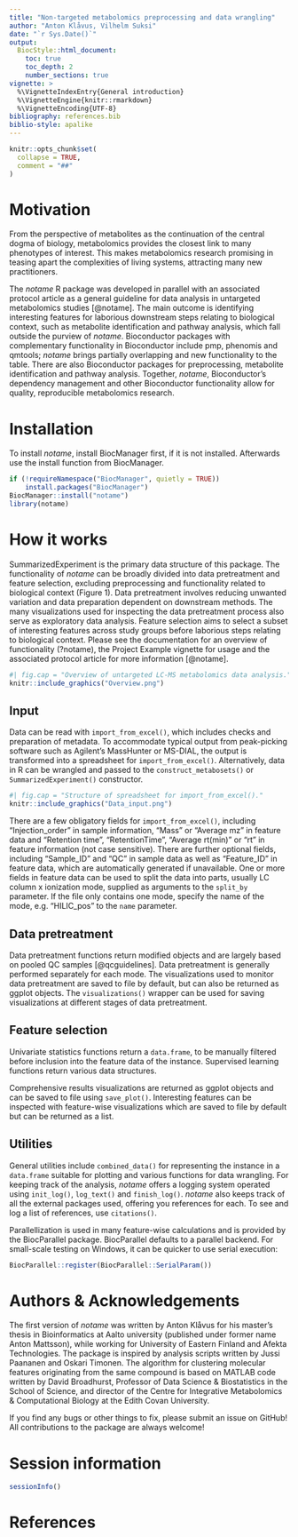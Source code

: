 ```yaml
---
title: "Non-targeted metabolomics preprocessing and data wrangling"
author: "Anton Klåvus, Vilhelm Suksi"
date: "`r Sys.Date()`"
output:
  BiocStyle::html_document:
    toc: true
    toc_depth: 2
    number_sections: true
vignette: >
  %\VignetteIndexEntry{General introduction}
  %\VignetteEngine{knitr::rmarkdown}
  %\VignetteEncoding{UTF-8}
bibliography: references.bib
biblio-style: apalike
---
```


```r
knitr::opts_chunk$set(
  collapse = TRUE,
  comment = "##"
)
```

# Motivation

From the perspective of metabolites as the continuation of the central dogma of 
biology, metabolomics provides the closest link to many phenotypes of interest. 
This makes metabolomics research promising in teasing apart the complexities of 
living systems, attracting many new practitioners.

The *notame* R package was developed in parallel with an associated protocol 
article as a general guideline for data analysis in untargeted 
metabolomics studies [@notame]. The main outcome is identifying interesting 
features for laborious downstream steps relating to biological context, such as 
metabolite identification and pathway analysis, which fall outside the purview 
of *notame*. Bioconductor packages with complementary functionality in 
Bioconductor include pmp, phenomis and qmtools; *notame* brings partially 
overlapping and new functionality to the table. There are also Bioconductor 
packages for preprocessing, metabolite identification and pathway analysis. 
Together, *notame*, Bioconductor's dependency management and other Bioconductor 
functionality allow for quality, reproducible metabolomics research.

# Installation
To install *notame*, install BiocManager first, if it is not installed. 
Afterwards use the install function from BiocManager.

```r
if (!requireNamespace("BiocManager", quietly = TRUE))
    install.packages("BiocManager")
BiocManager::install("notame")
library(notame)
```

# How it works
SummarizedExperiment is the primary data structure of this package. The 
functionality of *notame* can be broadly divided into data pretreatment and 
feature selection, excluding preprocessing and functionality related to 
biological context (Figure 1). Data pretreatment involves reducing unwanted
variation and data preparation dependent on downstream methods. The many 
visualizations used for inspecting the data pretreatment process also serve as 
exploratory data analysis. Feature selection aims to select a subset of 
interesting features across study groups before laborious steps relating to 
biological context. Please see the documentation for an overview 
of functionality (?notame), the Project Example vignette for usage and the 
associated protocol article for more information [@notame].

```r
#| fig.cap = "Overview of untargeted LC-MS metabolomics data analysis."
knitr::include_graphics("Overview.png")
```

## Input
Data can be read with `import_from_excel()`, which includes checks and 
preparation of metadata. To accommodate typical output from peak-picking 
software such as Agilent's MassHunter or MS-DIAL, the output is transformed 
into a spreadsheet for `import_from_excel()`. Alternatively, data in R can be 
wrangled and passed to the `construct_metabosets()` or `SummarizedExperiment()` 
constructor. 

```r
#| fig.cap = "Structure of spreadsheet for import_from_excel()."
knitr::include_graphics("Data_input.png")
```

There are a few obligatory fields for `import_from_excel()`, including 
"Injection_order" in sample information, "Mass" or "Average mz" in feature data 
and "Retention time", "RetentionTime", "Average rt(min)" or "rt" in feature 
information (not case sensitive). There are further optional fields, including 
"Sample_ID" and "QC" in sample data as well as "Feature_ID" in feature data, 
which are automatically generated if unavailable. One or more fields in feature 
data can be used to split the data into parts, usually LC column x ionization 
mode, supplied as arguments to the `split_by` parameter. If the file only 
contains one mode, specify the name of the mode, e.g. "HILIC_pos" to the `name` 
parameter. 

## Data pretreatment
Data pretreatment functions return modified objects and are largely 
based on pooled QC samples [@qcguidelines]. Data pretreatment is generally 
performed separately for each mode. The visualizations used to monitor data 
pretreatment are saved to file by default, but can also be returned as ggplot 
objects. The `visualizations()` wrapper can be used for saving visualizations 
at different stages of data pretreatment.

## Feature selection
Univariate statistics functions return a `data.frame`, to be manually 
filtered before inclusion into the feature data of the instance. Supervised 
learning functions return various data structures. 

Comprehensive results visualizations are returned as ggplot objects and can be 
saved to file using `save_plot()`. Interesting features can be inspected with 
feature-wise visualizations which are saved to file by default but can be 
returned as a list.

## Utilities
General utilities include `combined_data()` for representing the instance in a
`data.frame` suitable for plotting and various functions for data wrangling. 
For keeping track of the analysis, *notame* offers a logging system operated 
using `init_log()`, `log_text()` and `finish_log()`. *notame* also keeps track 
of all the external packages used, offering you references for each. To see and 
log a list of references, use `citations()`.

Parallellization is used in many feature-wise calculations and is provided by 
the BiocParallel package. BiocParallel defaults to a parallel backend. For 
small-scale testing on Windows, it can be quicker to use serial execution:

```r
BiocParallel::register(BiocParallel::SerialParam())
```

# Authors & Acknowledgements

The first version of *notame* was written by Anton Klåvus for his master's 
thesis in Bioinformatics at Aalto university (published under former name Anton 
Mattsson), while working for University of Eastern Finland and Afekta 
Technologies. The package is inspired by analysis scripts written by Jussi 
Paananen and Oskari Timonen. The algorithm for clustering molecular features 
originating from the same compound is based on MATLAB code written by David 
Broadhurst, Professor of Data Science & Biostatistics in the School of Science, 
and director of the Centre for Integrative Metabolomics & Computational Biology 
at the Edith Covan University.

If you find any bugs or other things to fix, please submit an issue on GitHub! 
All contributions to the package are always welcome!

# Session information

```r
sessionInfo()
```

# References